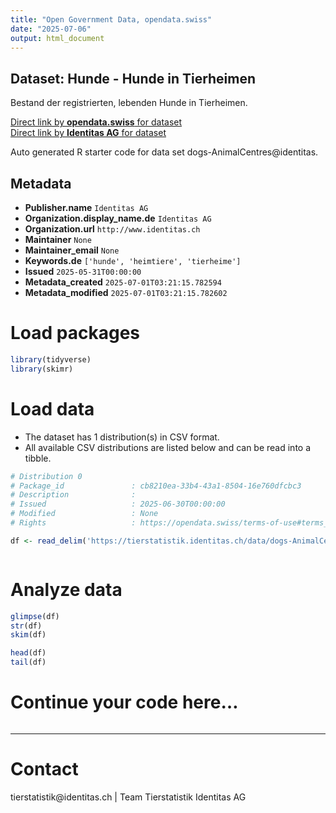 ```yaml
---
title: "Open Government Data, opendata.swiss"
date: "2025-07-06"
output: html_document
---
```


## Dataset: Hunde - Hunde in Tierheimen

Bestand der registrierten, lebenden Hunde in Tierheimen.

[Direct link by **opendata.swiss** for dataset](https://opendata.swiss/de/dataset/hunde-hunde-in-tierheimen)<br>
[Direct link by **Identitas AG** for dataset](https://tierstatistik.identitas.ch/)

Auto generated R starter code for data set dogs-AnimalCentres@identitas.

## Metadata

- **Publisher.name** `Identitas AG`
- **Organization.display_name.de** `Identitas AG`
- **Organization.url** `http://www.identitas.ch`
- **Maintainer** `None`
- **Maintainer_email** `None`
- **Keywords.de** `['hunde', 'heimtiere', 'tierheime']`
- **Issued** `2025-05-31T00:00:00`
- **Metadata_created** `2025-07-01T03:21:15.782594`
- **Metadata_modified** `2025-07-01T03:21:15.782602`


# Load packages

```r

library(tidyverse)
library(skimr)

```

# Load data

-   The dataset has 1 distribution(s) in CSV format.
-   All available CSV distributions are listed below and can be read into a tibble.

```r

# Distribution 0
# Package_id               : cb8210ea-33b4-43a1-8504-16e760dfcbc3
# Description              : 
# Issued                   : 2025-06-30T00:00:00
# Modified                 : None
# Rights                   : https://opendata.swiss/terms-of-use#terms_by

df <- read_delim('https://tierstatistik.identitas.ch/data/dogs-AnimalCentres.csv')



```

# Analyze data

```r

glimpse(df)
str(df)
skim(df)

head(df)
tail(df)

```

# Continue your code here...

```r

```

------------------------------------------------------------------------

# Contact

tierstatistik@identitas.ch | Team Tierstatistik Identitas AG
